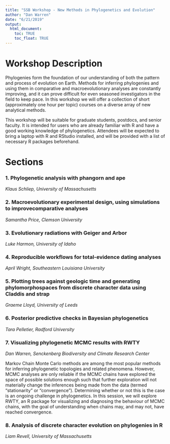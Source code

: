 ```yaml
---
title: "SSB Workshop - New Methods in Phylogenetics and Evolution"
author: "Dan Warren"
date: "6/21/2019"
output:
  html_document: 
    toc: TRUE
    toc_float: TRUE
---
```

 
# Workshop Description
Phylogenies form the foundation of our understanding of both the pattern and process of evolution on Earth.  Methods for inferring phylogenies and using them in comparative and macroevolutionary analyses are constantly improving, and it can prove difficult for even seasoned investigators in the field to keep pace.  In this workshop we will offer a collection of short (approximately one hour per topic) courses on a diverse array of new analytical methods.  

This workshop will be suitable for graduate students, postdocs, and senior faculty.  It is intended for users who are already familiar with R and have a good working knowledge of phylogenetics.  Attendees will be expected to bring a laptop with R and RStudio installed, and will be provided with a list of necessary R packages beforehand.


# Sections

###  1. Phylogenetic analysis with phangorn and ape
*Klaus Schliep, University of Massachusetts*

### 2. Macroevolutionary experimental design, using simulations to improvecomparative analyses
*Samantha Price, Clemson University*

### 3. Evolutionary radiations with Geiger and Arbor
*Luke Harmon, University of Idaho*

### 4. Reproducible workflows for total-evidence dating analyses
*April Wright, Southeastern Louisiana University*

### 5. Plotting trees against geologic time and generating phylomorphospaces from discrete character data using Claddis and strap
*Graeme Lloyd, University of Leeds*

### 6. Posterior predictive checks in Bayesian phylogenetics
*Tara Pelletier, Radford University*

### 7. Visualizing phylogenetic MCMC results with RWTY
*Dan Warren, Senckenberg Biodiversity and Climate Research Center*

Markov Chain Monte Carlo methods are among the most popular methods for inferring phylogenetic topologies and related phenomena.  However, MCMC analyses are only reliable if the MCMC chains have explored the space of possible solutions enough such that further exploration will not materially change the inferences being made from the data (termed "stationarity" or "convergence").  Determining whether or not this is the case is an ongoing challenge in phylogenetics.  In this session, we will explore RWTY, an R package for visualizing and diagnosing the behaviour of MCMC chains, with the goal of understanding when chains may, and may not, have reached convergence.

### 8. Analysis of discrete character evolution on phylogenies in R
*Liam Revell, University of Massachusetts*



